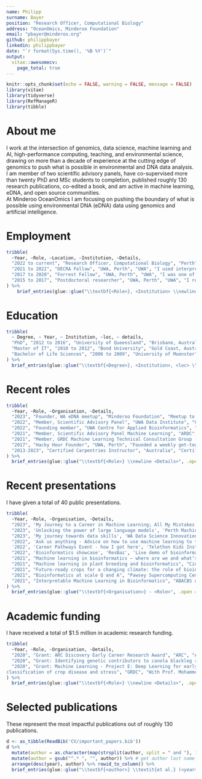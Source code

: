 ---
name: Philipp
surname: Bayer
position: "Research Officer, Computational Biology"
address: "OceanOmics, Minderoo Foundation"
email: "pbayer@minderoo.org"
github: philippbayer
linkedin: philippbayer
date: "`r format(Sys.time(), '%B %Y')`"
output: 
  vitae::awesomecv:
    page_total: true
---

```{r setup, include=FALSE}
knitr::opts_chunk$set(echo = FALSE, warning = FALSE, message = FALSE)
library(vitae)
library(tidyverse)
library(RefManageR)
library(tibble)
```

# About me

I work at the intersection of genomics, data science, machine learning and AI, high-performance computing, teaching, and environmental science, drawing on more than a decade of experience at the cutting edge of genomics to push what is possible in environmental and DNA data analysis. I am member of two scientific advisory panels, have co-supervised more than twenty PhD and MSc students to completion, published roughly 130 research publications, co-edited a book, and am active in machine learning, eDNA, and open source communities.  
At Minderoo OceanOmics I am focusing on pushing the boundary of what is possible using environmental DNA (eDNA) data using genomics and artificial intelligence.


# Employment

```{r}
tribble(
  ~Year, ~Role, ~Location, ~Institution, ~Details,
  "2022 to current", "Research Officer, Computational Biology", "Perth", "Minderoo OceanOmics", "I lead research efforts using interpretable artificial intelligence and genomics to improve how we measure, understand, and protect the ocean.",
  "2021 to 2022", "DECRA Fellow", "UWA, Perth", "UWA", "I used interpretable AI to study mechanisms of gene loss and birth to learn how to avoid loss of agronomically important genes. I co-developed a new MSc in Bioinformatics at UWA and designed and taught two units.",
  "2017 to 2020", "Forrest Fellow", "UWA, Perth", "UWA", "I was one of three inaugural Forrest Fellows. I worked on genomics of complex plants with Forrest Foundation support. I taught one bioinformatics unit.",
  "2015 to 2017", "Postdoctoral researcher", "UWA, Perth", "UWA", "I researched genetics of complex plants with a focus on canola and wheat in the Edwards lab.",
) %>% 
    brief_entries(glue::glue("\\textbf{<Role>}, <Institution> \\newline <Details>", .open = "<", .close = ">"), Year, .protect = FALSE)
```



# Education

```{r}
tribble(
  ~ Degree, ~ Year, ~ Institution, ~loc, ~ details,
  "PhD", "2012 to 2016", "University of Queensland", "Brisbane, Australia", 'Applied bioinformatics PhD in the Edwards group. I developed computational pipeline SkimGBS for higher resolution genotyping while working extensively with industry on plant breeding pipelines (Bayer CropScience/BASF).', 
  "Master of IT", "2010 to 2012", "Bond University", "Gold Coast, Australia", "Focused on coding and business IT. 5x Top of class, 3x Vice-Chancellor List of Academic Excellence, 1x IT Award Academic Excellence. Graduated with High Distinction. John Oglethorpe Medal for highest GPA of all IT students graduating.",
  "Bachelor of Life Sciences", "2006 to 2009", "University of Muenster", "Muenster, Germany", 'Studied general life sciences with a focus on microbiology. In my final project I worked on EST-based differential gene expression in seagrasses.',
) %>% 
  brief_entries(glue::glue("\\textbf{<Degree>}, <Institution>, <loc> \\newline <details>", .open = "<", .close = ">"), Year, .protect = FALSE)
```

\newpage

# Recent roles

```{r}
tribble(
  ~Year, ~Role, ~Organisation, ~Details,
  "2023", "Founder, WA eDNA meetup", "Minderoo Foundation", "Meetup to connect eDNA practitioners in Western Australia",
  "2022", "Member, Scientific Advisory Panel", "UWA Data Institute", "Oversee and advise on ongoing industry data collaborations across WA.",
  "2022", "Founding member", "UWA Centre for Applied Bioinformatics", "Co-founder and lead of teaching.",
  "2021", "Member, Scientific Advisory Panel Machine Learning", "ARDC", "Advise on ongoing machine learning projects supported by the ARDC.",
  "2021", "Member, GRDC Machine Learning Technical Consultation Group (ML TCG),", "GRDC", "Member of the ML technical consultation group for GRDC-funded ML projects.",
  "2017", "Hacky Hour Founder", "UWA, Perth", "Founded a weekly get-together of researchers and staff working with programming and data, doubles as a help-desk for students with programming problems.",
  "2013-2023", "Certified Carpentries Instructor", "Australia", "Certified Software Carpentry and Data Carpentry instructor",
) %>% 
  brief_entries(glue::glue("\\textbf{<Role>} \\newline <Details>", .open = "<", .close = ">"), Year, .protect = FALSE)
```


# Recent presentations

I have given a total of 40 public presentations.

```{r}
tribble(
  ~Year, ~Role, ~Organisation, ~Details,
  "2023", 'My Journey to a Career in Machine Learning; All My Mistakes You Will Hopefully Avoid', "WADSIH Data and AI for Business Conference", 'Invited talk',
  "2023", 'Unlocking the power of large language models', 'Perth Machine Learning Group', 'Invited talk',
  "2023", 'My journey towards data skills', 'WA Data Science Innovation Hub (WADSIH)', 'Invited talk',  
  "2022", 'Ask us anything - Advice on how to use machine learning to tackle your project', 'ResBaz/Perth Machine Learning Group', 'Panel Q&A',
  '2022', 'Career Pathways Event - how I got here', 'Telethon Kids Institute', 'Invited talk',
  "2022", 'Bioinformatics showcase', 'ResBaz', 'Live demo of bioinformatics analysis',
  "2021", "Machine learning in bioinformatics – where are we and whatʼs next?", "CCDM/Curtin University", "Invited talk",
  "2021", "Machine learning in plant breeding and bioinformatics", "Cinvestav/online", "Invited talk",
  "2021", "Future-ready crops for a changing climate: the role of bioinformatics", "UWA DVCR Forrest Fellow series", "Invited talk",
  "2021", "Bioinformatics at scale Q and A", "Pawsey Supercomputing Centre", "Invited",
  "2021", "Interpretable Machine Learning in Bioinformatics", "ABACBS online seminars", "Invited talk",
) %>% 
  brief_entries(glue::glue("\\textbf{<Organisation>} - <Role>", .open = "<", .close = ">"), Year, .protect = FALSE)
```


# Academic funding

I have received a total of $1.5 million in academic research funding.

```{r}
tribble(
  ~Year, ~Role, ~Organisation, ~Details,
  "2020", "Grant: ARC Discovery Early Career Research Award", "ARC", "Awarded DECRA for 2021-2023. Total funding \\$866k which includes a \\$419k contribution from UWA.",
  "2020", "Grant: Identifying genetic contributors to canola blackleg resistance in the presence of environmental effects using Machine Learnin", "GRDC", "With Prof. Dave Edwards, Prof. Mohammed Bennamoun, Prof. Farid Boussaid, Prof. Jacqueline Batley. Total funding: AUSD 309,524.",
  "2020", "Grant: Machine Learning - Project E: Deep Learning for early detection and
classification of crop disease and stress", "GRDC", "With Prof. Mohammed Bennamoun, Prof. Farid Boussaid, Prof. Dave Edwards, Dr. Nic Taylor. Total funding: AUSD 344,971."
) %>% 
  brief_entries(glue::glue("\\textbf{<Role>} \\newline <Details>", .open = "<", .close = ">"), paste0(Year, "\\newline"), .protect = FALSE)
```

\newpage

# Selected publications

These represent the most impactful publications out of roughly 130 publications.

```{r}
d <- as_tibble(ReadBib('CV/important_papers.bib'))
d %>% 
  mutate(author = as.character(map(strsplit(author, split = " and "), 1))) %>% # pull out first author only
  mutate(author = gsub("^.* ", "", author)) %>% # get author last name
  arrange(desc(year), author) %>% rowid_to_column() %>% 
  brief_entries(glue::glue("\\textbf{<author>} \\textit{et al.} (<year>). <title>. \\textit{<journal>}, \\textit{<volume>}, <number>:<pages>.", .open = "<", .close = ">"), when=rowid, .protect = FALSE)
```

